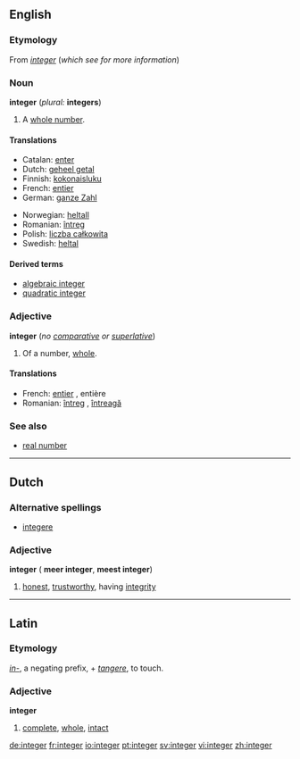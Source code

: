 ==English==
{{wikipedia}}
===Etymology===
From {{L.}} ''[[integer#Latin|integer]]'' (''which see for more information'')

===Noun===
'''integer''' (''plural:'' '''integers''')
# {{arithmetic}} A [[whole number]].
<!--These are fine subsenses of the mathematical sense
#''([[:Category:Jargon:Computer|computing]])'': A whole number [[value]] within a [[platform]]- or [[language]]-specific [[range]].
# ''([[:Category:Jargon:Computer|computing]])'': A [[variable]] designated for containing such a value.
-->

====Translations====
{{top}}
*Catalan: [[enter#Catalan|enter]]
*Dutch: [[geheel getal]] {{n}}
*Finnish: [[kokonaisluku]]
*French: [[entier]] {{m}}
*German: [[ganze Zahl]] {{f}}
{{mid}}
*Norwegian: [[heltall]] {{n}}
*Romanian: [[întreg]] {{m}}
*Polish: [[liczba całkowita]] {{f}}
*Swedish: [[heltal]]
{{bottom}}

====Derived terms====
* [[algebraic integer]]
* [[quadratic integer]]

===Adjective===
'''integer''' (''no [[comparative]] or [[superlative]]'')
# {{arithmetic}} Of a number, [[whole]].

====Translations====
*French: [[entier]] {{m}}, entière {{f}}
*Romanian: [[întreg]] {{m}}, [[întreagă]] {{f}}

===See also===
*[[real number]]

----

==Dutch==
===Alternative spellings===
* [[integere]]
===Adjective===
'''integer''' ({{compar}} '''meer integer''', {{superl}} '''meest integer''')
#[[honest]], [[trustworthy]], having [[integrity]]

----

==Latin==
===Etymology===
''[[in-#Latin|in-]]'', a negating prefix, + ''[[tangere]]'', to touch.
===Adjective===
'''integer'''
# [[complete]], [[whole]], [[intact]]

[[de:integer]]
[[fr:integer]]
[[io:integer]]
[[pt:integer]]
[[sv:integer]]
[[vi:integer]]
[[zh:integer]]